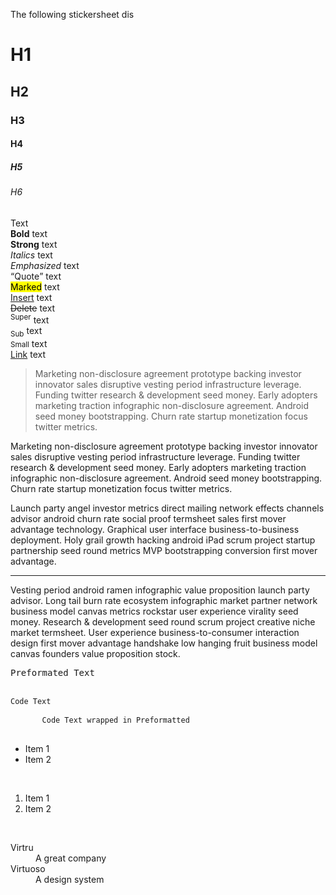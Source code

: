 
<Meta title="Basics/Typography" />

The following stickersheet dis

<Layout>
  <StickerSheet title="Headings">
    <h1>H1</h1>
    <h2>H2</h2>
    <h3>H3</h3>
    <h4>H4</h4>
    <h5>H5</h5>
    <h6>H6</h6>
  </StickerSheet>
  <StickerSheet title="Text and Link">
    Text
    <br />
    <b>Bold</b> text
    <br />
    <strong>Strong</strong> text
    <br />
    <i>Italics</i> text
    <br />
    <em>Emphasized</em> text
    <br />
    <q>Quote</q> text
    <br />
    <mark>Marked</mark> text
    <br />
    <ins>Insert</ins> text
    <br />
    <del>Delete</del> text
    <br />
    <sup>Super</sup> text
    <br />
    <sub>Sub</sub> text
    <br />
    <small>Small</small> text
    <br />
    <a href="https://virtru.com">Link</a> text
  </StickerSheet>
  <StickerSheet title="Blockquote">
    <blockquote>
      Marketing non-disclosure agreement prototype backing investor innovator sales disruptive
      vesting period infrastructure leverage. Funding twitter research &amp; development seed
      money. Early adopters marketing traction infographic non-disclosure agreement. Android
      seed money bootstrapping. Churn rate startup monetization focus twitter metrics.
    </blockquote>
  </StickerSheet>
  <StickerSheet title="Paragraph and Horizontal Rule">
    <p>
      Marketing non-disclosure agreement prototype backing investor innovator sales disruptive
      vesting period infrastructure leverage. Funding twitter research &amp; development seed
      money. Early adopters marketing traction infographic non-disclosure agreement. Android
      seed money bootstrapping. Churn rate startup monetization focus twitter metrics.
    </p>
    <p>
      Launch party angel investor metrics direct mailing network effects channels advisor
      android churn rate social proof termsheet sales first mover advantage technology.
      Graphical user interface business-to-business deployment. Holy grail growth hacking
      android iPad scrum project startup partnership seed round metrics MVP bootstrapping
      conversion first mover advantage.
    </p>
    <hr />
    <p>
      Vesting period android ramen infographic value proposition launch party advisor. Long
      tail burn rate ecosystem infographic market partner network business model canvas
      metrics rockstar user experience virality seed money. Research &amp; development seed
      round scrum project creative niche market termsheet. User experience
      business-to-consumer interaction design first mover advantage handshake low hanging
      fruit business model canvas founders value proposition stock.
    </p>
  </StickerSheet>
  <StickerSheet title="Preformatted &amp; Code">
    <pre>Preformated Text</pre>
    <br />
    <code>Code Text</code>
    <br />
    <pre>
      <code>Code Text wrapped in Preformatted</code>
    </pre>
  </StickerSheet>
  <StickerSheet title="Lists">
    <ul>
      <li>Item 1</li>
      <li>Item 2</li>
    </ul>
    <br />
    <ol>
      <li>Item 1</li>
      <li>Item 2</li>
    </ol>
    <br />
    <dl>
      <dt>Virtru</dt>
      <dd>A great company</dd>
      <dt>Virtuoso</dt>
      <dd>A design system</dd>
    </dl>
  </StickerSheet>
</Layout>
